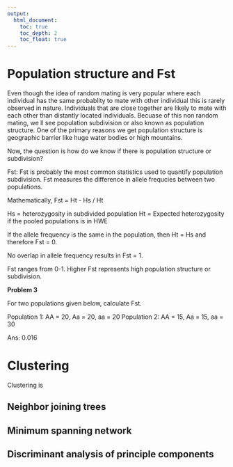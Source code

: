 ```yaml
---
output:
  html_document:
    toc: true
    toc_depth: 2
    toc_float: true
---
```


# **Population structure and Fst**

Even though the idea of random mating is very popular where each individual has the same probablity to mate with other individual this is rarely observed in nature. Individuals that are close together are likely to mate with each other than distantly located individuals. Becuase of this non random mating, we ll see population subdivision or also known as population structure. One of the primary reasons we get population structure is geographic barrier like huge water bodies or high mountains.


Now, the question is how do we know if there is population structure or subdivision?

Fst: Fst is probably the most common statistics used to quantify population subdivision. Fst measures the difference in allele frequcies between two populations.

Mathematically, Fst = Ht - Hs / Ht

Hs = heterozygosity in subdivided population
Ht = Expected heterozygosity if the pooled populations is in HWE


If the allele frequency is the same in the population, then Ht = Hs and therefore Fst = 0. 

No overlap in allele frequency results in Fst = 1.

Fst ranges from 0-1. Higher Fst represents high population structure or subdivision.


**Problem 3**

For two populations given below, calculate Fst.

Population 1: AA = 20, Aa = 20, aa = 20
Population 2: AA = 15, Aa = 15, aa = 30

Ans: 0.016


# **Clustering** 

Clustering is 

## Neighbor joining trees

## Minimum spanning network

## Discriminant analysis of principle components

